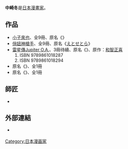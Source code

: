 {{Japanese|japanese=なかざき冬|kana=なかざき とう|romaji=Nakazaki Tou}}
{{漫畫}}
'''中崎冬'''是[[日本|日本]][[漫畫家|漫畫家]]。

==作品==
* [[小子來也|小子來也]]、全9冊、原名《{{link-ja|Who is 風生!?|Who is 風生!?}}》
* [[俏妞神槍手|俏妞神槍手]]、全9冊、原名《[[俏妞神枪手|えとせとら]]》
* [[雷星傳Jupiter_O.A.|雷星傳Jupiter O.A.]]、3冊待續、原名《{{lang|ja|雷星伝ジュピターO.A.}}》、原作：[[和智正喜|和智正喜]]
*# ISBN 9789861018287
*# ISBN 9789861018294
* 原名《{{lang|ja|Let's Kick!}}》、全1冊
* 原名《{{lang|ja|IN23H}}》、全1冊

==師匠==
* {{link-ja|風童じゅん|風童じゅん}}

==外部連結==
*{{ja}}[https://web.archive.org/web/20160304211810/http://talent.yahoo.co.jp/pf/detail/pp265939 {{lang|ja|なかざき冬 - プロフィール - Yahoo!人物名鑑}}]

{{Japanese cartoonist-stub}}

{{DEFAULTSORT:Nakazaki Tou}}
[[Category:日本漫画家|Category:日本漫画家]]
